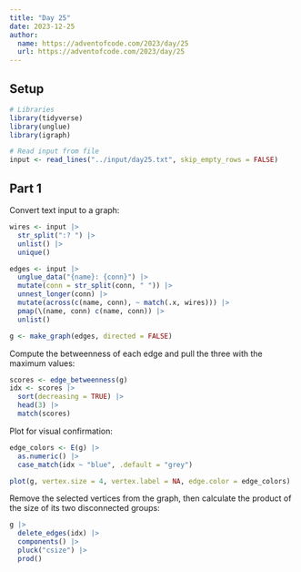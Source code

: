 ```yaml
---
title: "Day 25"
date: 2023-12-25
author:
  name: https://adventofcode.com/2023/day/25
  url: https://adventofcode.com/2023/day/25
---
```


## Setup

```r

# Libraries
library(tidyverse)
library(unglue)
library(igraph)

# Read input from file
input <- read_lines("../input/day25.txt", skip_empty_rows = FALSE)

```

## Part 1

Convert text input to a graph:

```r

wires <- input |> 
  str_split(":? ") |> 
  unlist() |> 
  unique()

edges <- input |> 
  unglue_data("{name}: {conn}") |> 
  mutate(conn = str_split(conn, " ")) |> 
  unnest_longer(conn) |> 
  mutate(across(c(name, conn), ~ match(.x, wires))) |> 
  pmap(\(name, conn) c(name, conn)) |> 
  unlist()

g <- make_graph(edges, directed = FALSE)

```

Compute the betweenness of each edge and pull the three with the maximum values:

```r

scores <- edge_betweenness(g)
idx <- scores |> 
  sort(decreasing = TRUE) |> 
  head(3) |> 
  match(scores)

```

Plot for visual confirmation:

```r

edge_colors <- E(g) |> 
  as.numeric() |> 
  case_match(idx ~ "blue", .default = "grey")

plot(g, vertex.size = 4, vertex.label = NA, edge.color = edge_colors)

```

Remove the selected vertices from the graph, then calculate the product of the size of its two disconnected groups:

```r

g |> 
  delete_edges(idx) |> 
  components() |> 
  pluck("csize") |> 
  prod()

```



